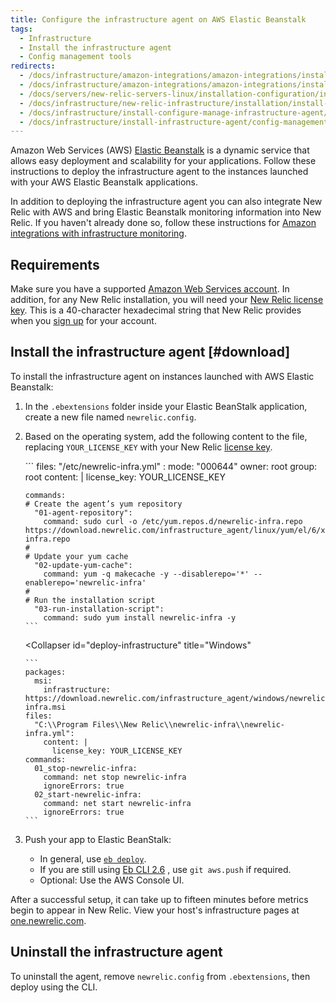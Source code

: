 ```yaml
---
title: Configure the infrastructure agent on AWS Elastic Beanstalk
tags:
  - Infrastructure
  - Install the infrastructure agent
  - Config management tools
redirects:
  - /docs/infrastructure/amazon-integrations/amazon-integrations/install-aws-elastic-beanstalk-new-relic-infrastructure
  - /docs/infrastructure/amazon-integrations/amazon-integrations/install-aws-elastic-beanstalk
  - /docs/servers/new-relic-servers-linux/installation-configuration/installation-aws-elastic-beanstalk-new-relic-servers
  - /docs/infrastructure/new-relic-infrastructure/installation/install-infrastructure-agent-aws-elastic-beanstalk
  - /docs/infrastructure/install-configure-manage-infrastructure-agent/config-management-tools/install-infrastructure-agent-aws-elastic-beanstalk
  - /docs/infrastructure/install-infrastructure-agent/config-management-tools/install-infrastructure-agent-aws-elastic-beanstalk
---
```


Amazon Web Services (AWS) [Elastic Beanstalk](https://aws.amazon.com/elasticbeanstalk) is a dynamic service that allows easy deployment and scalability for your applications. Follow these instructions to deploy the infrastructure agent to the instances launched with your AWS Elastic Beanstalk applications.

In addition to deploying the infrastructure agent you can also integrate New Relic with AWS and bring Elastic Beanstalk monitoring information into New Relic. If you haven't already done so, follow these instructions for [Amazon integrations with infrastructure monitoring](https://docs.newrelic.com/docs/infrastructure/infrastructure-integrations/getting-started/connect-aws-integrations-infrastructure).

## Requirements

Make sure you have a supported [Amazon Web Services account](http://aws.amazon.com/elasticbeanstalk/). In addition, for any New Relic installation, you will need your [New Relic license key](/docs/accounts-partnerships/accounts/account-setup/license-key). This is a 40-character hexadecimal string that New Relic provides when you [sign up](http://newrelic.com/signup "Link opens in a new window") for your account.

## Install the infrastructure agent [#download]

To install the infrastructure agent on instances launched with AWS Elastic Beanstalk:

1. In the `.ebextensions` folder inside your Elastic BeanStalk application, create a new file named `newrelic.config`.
2. Based on the operating system, add the following content to the file, replacing `YOUR_LICENSE_KEY` with your New Relic [license key](/docs/accounts-partnerships/accounts/account-setup/license-key).

   <CollapserGroup>
     <Collapser
       id="deploy-apm"
       title="Linux"
     >
       ```
       files:
         "/etc/newrelic-infra.yml" :
           mode: "000644"
           owner: root
           group: root
           content: |
             license_key: YOUR_LICENSE_KEY

       commands:
       # Create the agent’s yum repository
         "01-agent-repository":
           command: sudo curl -o /etc/yum.repos.d/newrelic-infra.repo https://download.newrelic.com/infrastructure_agent/linux/yum/el/6/x86_64/newrelic-infra.repo
       #
       # Update your yum cache
         "02-update-yum-cache":
           command: yum -q makecache -y --disablerepo='*' --enablerepo='newrelic-infra'
       #
       # Run the installation script
         "03-run-installation-script":
           command: sudo yum install newrelic-infra -y
       ```
     </Collapser>

     <Collapser
       id="deploy-infrastructure"
       title="Windows"
     >
       ```
       packages:
         msi:
           infrastructure: https://download.newrelic.com/infrastructure_agent/windows/newrelic-infra.msi
       files:
         "C:\\Program Files\\New Relic\\newrelic-infra\\newrelic-infra.yml":
           content: |
             license_key: YOUR_LICENSE_KEY
       commands:
         01_stop-newrelic-infra:
           command: net stop newrelic-infra
           ignoreErrors: true
         02_start-newrelic-infra:
           command: net start newrelic-infra
           ignoreErrors: true
       ```
     </Collapser>
   </CollapserGroup>
3. Push your app to Elastic BeanStalk:

   * In general, use [`eb deploy`](http://docs.aws.amazon.com/elasticbeanstalk/latest/dg/eb3-deploy.html).
   * If you are still using [Eb CLI 2.6](http://docs.aws.amazon.com/elasticbeanstalk/latest/dg/eb-cli.html) , use `git aws.push` if required.
   * Optional: Use the AWS Console UI.

After a successful setup, it can take up to fifteen minutes before metrics begin to appear in New Relic. View your host's infrastructure pages at [one.newrelic.com](http://one.newrelic.com).

## Uninstall the infrastructure agent

To uninstall the agent, remove `newrelic.config` from `.ebextensions`, then deploy using the CLI.
